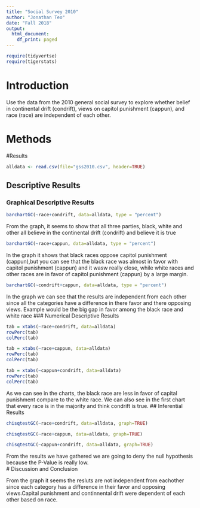 ```yaml
---
title: "Social Survey 2010"
author: "Jonathan Teo"
date: "Fall 2018"
output:
  html_document:
    df_print: paged
---
```


```r
require(tidyvertse)
require(tigerstats)

```

# Introduction

<!--In this section you explain what you are trying to show.  Where did the data come from?  What is the research or other question you are trying to answer?!-->

Use the data from the 2010 general social survey to explore whether belief in continental drift (condrift), views on capitol punishment (cappun), and race (race) are independent of each other.

# Methods

<!--Decide on your methods:  use "variable analysis" or other appropriate descriptors.  Make sure to choose at least one graphical method and at least one numerical method.!-->

#Results

<!--Divide this section into two sub-sections:  One for your descriptive  results and one for your inferential results.!-->

```r
alldata <- read.csv(file="gss2010.csv", header=TRUE)
```


## Descriptive Results

### Graphical Descriptive Results

<!--Graphical results here.  Make sure to show your code.  Provide appropriate labels for axes, giving units if possible, and provide a good title for the graph, too.  Use the graphical results to describe the patterns if any that exist in the data as focused toward the research question!-->

```r
barchartGC(~race+condrift, data=alldata, type = "percent") 
```
From the graph, it seems to show that all three parties, black, white and other all believe in the continental drift (condrift) and believe it is true 

```r
barchartGC(~race+cappun, data=alldata, type = "percent")
```
In the graph it shows that black races oppose capitol punishment (cappun),but you can see that the black race was almost in favor with capitol punishment (cappun) and it wasw really close, while white races and other races are in favor of capitol punishment (cappun) by a large margin.


```r
barchartGC(~condrift+cappun, data=alldata, type = "percent")
```
In the graph we can see that the results are independent from each other since all the categories have a difference in there favor and there opposing views. Example would be the big gap in favor among the black race and white race
### Numerical Descriptive Results

<!--Numerical results go here. Use the numerical results to describe the patterns if any that exist in the data as focused toward the research question!-->

```r
tab = xtabs(~race+condrift, data=alldata)
rowPerc(tab)
colPerc(tab)
```


```r
tab = xtabs(~race+cappun, data=alldata)
rowPerc(tab)
colPerc(tab)
```


```r
tab = xtabs(~cappun+condrift, data=alldata)
rowPerc(tab)
colPerc(tab)
```
As we can see in the charts, the black race are  less in favor of capital punishment compare to the white race. We can also see in the first chart that every race is in the majority and think condrift is true.
## Inferential Results

<!--State hypothesis clearly.  Make sure your discussion of the inferential test covers all the aspects that the test output produces, such as test statistic, p-value etc.  Make a decision about the null hypothesis, explain the assumptions on which the selected test/procedure was based, and why the chosen procedure satisfys the assumptions and is appropriate to answer the research question!-->
```r
chisqtestGC(~race+condrift, data=alldata, graph=TRUE)
```

```r
chisqtestGC(~race+cappun, data=alldata, graph=TRUE)
```

```r
chisqtestGC(~cappun+condrift, data=alldata, graph=TRUE)
```
From the results we have gathered we are going to deny the null hypothesis because the P-Value is really low.  
# Discussion and Conclusion

<!--Discussion and conclusion here.  If you found a relationship be sure to consider whether the relationship occurs because one of the variavbles causes the other, or whether they perhasps are related for some other reason.  Watch the chapter 6 videos from the GeorgeTown videos collection.!-->
From the graph it seems the resluts are not independent from eachother since each category has a difference in their favor and opposing views.Capital punishment and continnental drift were dependent of each other based on race. 
